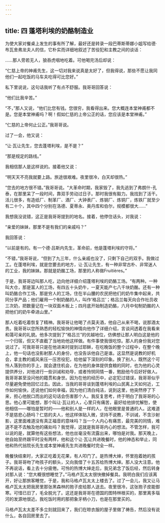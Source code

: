 ```yaml
---
---
---
```

title: 四 蓬塔利埃的奶酪制造业
---




为使大家对餐桌上发生的事有所了解，最好还是转录一段巴蒂斯蒂娜小姐写给德·布瓦舍弗龙夫人的信，它朴实而详细地叙述了苦役犯和主教之间的谈话：

……那人旁若无人，狼吞虎咽地吃着。可他喝完汤后却说：

“仁慈上帝的神甫先生，这一切对我来说真是太好了，但我得说，那些不愿让我同他们一起吃饭的马车夫吃得可比您好。”

私下里说说，这句话我听了有点不舒服。我哥哥回答说：

“他们比我辛苦。”

“不，”那人又说，“他们比您有钱。您很穷，我看得出来。您大概连本堂神甫都不是。您是本堂神甫吗？啊！假如仁慈的上帝公正的话，您应该是本堂神甫。”

“仁慈的上帝何止公正。”我哥哥说。

过了一会，他又说：

“让·瓦让先生，您去蓬塔利埃，是不是？”

“那是规定的路线。”

我相信那人是这样说的。接着他又说：

“明天天不亮我就要上路。旅途很艰难。夜里很冷，白天却很热。”

“您去的地方很不错。”我哥哥说。“大革命时期，我家毁了，我先逃到了弗朗什-孔泰，在那里呆了一段时间，靠双手劳动过日子。那时我很有毅力。我找到了活干。活儿很多，有造纸厂、制革厂、酒厂、大钟表厂、炼钢厂、炼铜厂，炼铁厂就至少有二十个，其中四个分别在洛德、夏蒂永、奥丹库和伯尔，规模都很大……”

我想我没说错，这正是我哥哥提到的地名。接着，他停住话头，对我说：

“亲爱的妹妹，那里不是有我们的亲戚吗？”

我回答说：

“以前是有的。有一个德·吕斯内先生，革命前，他是蓬塔利埃的守将。”

“不错，”我哥哥说，“但到了九三年，什么亲戚也没了，只剩下自己的双手。我做过工。在蓬塔利埃，就是您要去的地方，让·瓦让先生，有一种非常古朴、非常迷人的工业，我的妹妹。那就是奶酪工场，那里的人称做Fruitières。”

于是，我哥哥边叫那人吃，边向他详细介绍蓬塔利埃的奶酪工场。“有两种。一种叫大仓，那是富人的工场，有四五十头奶牛，一夏天能产七八千块奶酪。还有一种叫奶酪合作工场，那是穷人的工场，住在半山腰的农民把他们的奶牛集中起来，共同分享产品；他们雇用一个制奶酪的人，叫作‘格吕兰’；格吕兰每天向合作社员收三次奶，把数量记在一块双面木板上；四月底开始制造奶酪，六月中旬制奶酪的人把他们的奶牛牵进山里。”

那人吃着吃着恢复了精神。我哥哥让他喝了点莫夫酒，他自己从来不喝，说那酒太贵。我哥哥以您所熟悉的轻松愉快的神情向他作了详细介绍，言谈间透着在我看来和蔼可亲的礼貌。他多次提到了“格吕兰”的优越地位，仿佛想让那人明白这是他的一个归宿，但又不直截了当地劝他这样做。有件事使我很吃惊。那人的身份我对您说过了。可我哥哥只是在他进来时提到过耶稣，在吃晚饭的整个过程中，在整个晚上，他一句话也没影射那人的身份，也没告诉他自己是谁。这显然是说教的好机会，拿主教的威风来压一压苦役犯，给他留下深刻的印象。换了别人，既然这个可怜人落到你的手上，就会逮住机会，在为他的身体提供食粮的同时，也为他的心灵提供养分，对他进行一些训诫和劝导，或者怜悯同情一番，勉励他今后好好做人。我哥哥甚至没问他的籍贯和身世。因为在他的经历中，必定犯过错误，我哥哥似乎尽量避免使他回忆过去。因此，当我的哥哥谈到蓬塔利埃的山民离上天如何近，工作如何愉快，还说他们如何幸福，因为他们清白纯洁，说到这里，他突然停了下来，担心他脱口而出的这句话会伤害那个人。我反复思考，终于明白了我哥哥的心思。他心里可能想，那个叫让·瓦让的人，心里只有痛苦，最好给他排忧解愁，使他相信——哪怕是暂时的——他和别人是一样的人，在他眼里是普通的人。这难道不是慈悲心肠吗？仁慈的夫人，他这样体贴入微，坚持不说教，不训诫，不含沙射影，这里面难道没有真正福音的意味吗？当一个人内心有痛苦，最完美的同情，难道不是不去触及他的痛处吗？我觉得，这就是我哥哥内心的想法。不管怎样，我可以说的是，就算他有这些想法，他也丝毫没有流露出来，哪怕是对我。那天晚上，他自始至终跟平时没有两样，他和这个让·瓦让共进晚餐时，他的神态和举止，同他和热代翁院长先生或本堂神甫先生共进晚餐时完全一样。

晚餐快结束时，大家正吃着无花果，有人叩门了。是热博大婶，怀里抱着她的孩子。我哥哥吻了吻孩子的额头，又向我借了十五苏给热博大婶。那人没大注意。他不再说话，看上去十分疲倦。可怜的热博大婶走后，我兄弟念了饭后经，然后转身对那人说：“您大概很想睡觉了。”马格卢瓦太太很快撤掉餐具。我明白我们应该离开，好让那旅客睡觉，于是，我和马格卢瓦太太上楼去了。过了一会儿，我又让马格卢瓦太太把我房里那张黑森林的狍子皮给那人送去。夜里很冷，这张狍子皮能御寒。可惜已旧了，毛全脱光了。这还是我哥哥在德国的图特林根买的，那里离多瑙河的发源地很近。我吃饭时用的那把象牙柄小刀，也是在那里买的。

马格卢瓦太太差不多立刻就回来了，我们在晾衣服的屋子里做了祷告，然后没有说什么，各自回房里去了。